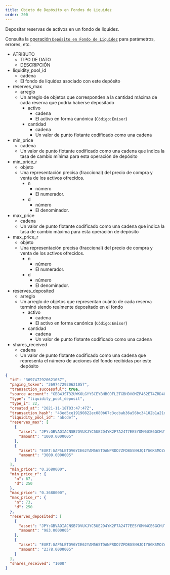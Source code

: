 ```yaml
---
title: Objeto de Depósito en Fondos de Liquidez
order: 200
---
```



Depositar reservas de activos en un fondo de liquidez.

Consulta la [operación `Depósito en Fondo de Liquidez`](../../../../../../../learn/fundamentals/transactions/list-of-operations.mdx#liquidity-pool-deposit) para parámetros, errores, etc.

<AttributeTable>

- ATRIBUTO
  - TIPO DE DATO
  - DESCRIPCIÓN
- liquidity_pool_id
  - cadena
  - El fondo de liquidez asociado con este depósito
- reserves_max
  - arreglo
  - Un arreglo de objetos que corresponden a la cantidad máxima de cada reserva que podría haberse depositado
    - activo
      - cadena
      - El activo en forma canónica (`Código:Emisor`)
    - cantidad
      - cadena
      - Un valor de punto flotante codificado como una cadena
- min_price
  - cadena
  - Un valor de punto flotante codificado como una cadena que indica la tasa de cambio mínima para esta operación de depósito
- min_price_r
  - objeto
  - Una representación precisa (fraccional) del precio de compra y venta de los activos ofrecidos.
    - n
      - número
      - El numerador.
    - d
      - número
      - El denominador.
- max_price
  - cadena
  - Un valor de punto flotante codificado como una cadena que indica la tasa de cambio máxima para esta operación de depósito
- max_price_r
  - objeto
  - Una representación precisa (fraccional) del precio de compra y venta de los activos ofrecidos.
    - n
      - número
      - El numerador.
    - d
      - número
      - El denominador.
- reserves_deposited
  - arreglo
  - Un arreglo de objetos que representan cuánto de cada reserva terminó siendo realmente depositado en el fondo
    - activo
      - cadena
      - El activo en forma canónica (`Código:Emisor`)
    - cantidad
      - cadena
      - Un valor de punto flotante codificado como una cadena
- shares_received
  - cadena
  - Un valor de punto flotante codificado como una cadena que representa el número de acciones del fondo recibidas por este depósito

</AttributeTable>

<ExampleResponse>

```json
{
  "id": "3697472920621057",
  "paging_token": "3697472920621057",
  "transaction_successful": true,
  "source_account": "GBB4JST32UWKOLGYYSCEYBHBCOFL2TGBHDVOMZP462ET4ZRD4ULA7S2L",
  "type": "liquidity_pool_deposit",
  "type_i": 22,
  "created_at": "2021-11-18T03:47:47Z",
  "transaction_hash": "43ed5ce19190822ec080b67c3ccbab36a56bc34102b1a21d3ee690ed3bc23378",
  "liquidity_pool_id": "abcdef",
  "reserves_max": [
    {
      "asset": "JPY:GBVAOIACNSB7OVUXJYC5UE2D4YK2F7A24T7EE5YOMN4CE6GCHUTOUQXM",
      "amount": "1000.0000005"
    },
    {
      "asset": "EURT:GAP5LETOV6YIE62YAM56STDANPRDO7ZFDBGSNHJQIYGGKSMOZAHOOS2S",
      "amount": "3000.0000005"
    }
  ],
  "min_price": "0.2680000",
  "min_price_r": {
    "n": 67,
    "d": 250
  },
  "max_price": "0.3680000",
  "max_price_r": {
    "n": 73,
    "d": 250
  },
  "reserves_deposited": [
    {
      "asset": "JPY:GBVAOIACNSB7OVUXJYC5UE2D4YK2F7A24T7EE5YOMN4CE6GCHUTOUQXM",
      "amount": "983.0000005"
    },
    {
      "asset": "EURT:GAP5LETOV6YIE62YAM56STDANPRDO7ZFDBGSNHJQIYGGKSMOZAHOOS2S",
      "amount": "2378.0000005"
    }
  ],
  "shares_received": "1000"
}
```

</ExampleResponse>
